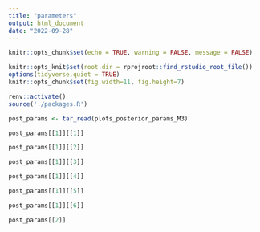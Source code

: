 ```yaml
---
title: "parameters"
output: html_document
date: "2022-09-28"
---
```



```r

knitr::opts_chunk$set(echo = TRUE, warning = FALSE, message = FALSE)

knitr::opts_knit$set(root.dir = rprojroot::find_rstudio_root_file())
options(tidyverse.quiet = TRUE)
knitr::opts_chunk$set(fig.width=11, fig.height=7) 
```



```r
renv::activate()
source('./packages.R')

```



```r

post_params <- tar_read(plots_posterior_params_M3)


```


```r

post_params[[1]][[1]] 


```


```r
post_params[[1]][[2]] 

```


```r
post_params[[1]][[3]] 

```

```r
post_params[[1]][[4]] 

```

```r
post_params[[1]][[5]] 

```

```r
post_params[[1]][[6]] 

```


```r

post_params[[2]]

```

